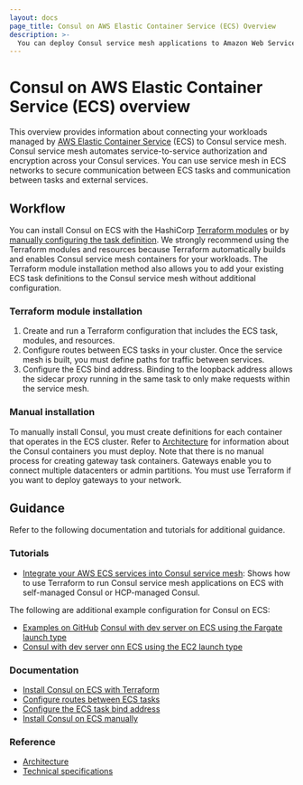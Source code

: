 ```yaml
---
layout: docs
page_title: Consul on AWS Elastic Container Service (ECS) Overview
description: >-
  You can deploy Consul service mesh applications to Amazon Web Services ECS using by running each task with an application container, a client agent, and an Envoy proxy. Learn how Consul service mesh works on ECS and find getting started tutorials for several scenarios.
---
```


# Consul on AWS Elastic Container Service (ECS) overview
This overview provides information about connecting your workloads managed by [AWS Elastic Container Service](https://aws.amazon.com/ecs/) (ECS) to Consul service mesh. Consul service mesh automates service-to-service authorization and encryption across your Consul services. You can use service mesh in ECS networks to secure communication between ECS tasks and communication between tasks and external services.


## Workflow 

You can install Consul on ECS with the HashiCorp [Terraform modules](/consul/docs/ecs/terraform/install) or by [manually configuring the task definition](/consul/docs/ecs/manual/install). We strongly recommend using the Terraform modules and resources because Terraform automatically builds and enables Consul service mesh containers for your workloads. The Terraform module installation method also allows you to add your existing ECS task definitions to the Consul service mesh without additional configuration. 

### Terraform module installation 

1. Create and run a Terraform configuration that includes the ECS task, modules, and resources. 
1. Configure routes between ECS tasks in your cluster. Once the service mesh is built, you must define paths for traffic between services.
1. Configure the ECS bind address. Binding to the loopback address allows the sidecar proxy running in the same task to only make requests within the service mesh.


### Manual installation

To manually install Consul, you must create definitions for each container that operates in the ECS cluster. Refer to [Architecture]() for information about the Consul containers you must deploy. Note that there is no manual process for creating gateway task containers. Gateways enable you to connect multiple datacenters or admin partitions. You must use Terraform if you want to deploy gateways to your network.

## Guidance

Refer to the following documentation and tutorials for additional guidance.

### Tutorials

- [Integrate your AWS ECS services into Consul service mesh](): Shows how to use Terraform to run Consul service mesh applications on ECS with self-managed Consul or HCP-managed Consul.

The following are additional example configuration for Consul on ECS:

- [Examples on GitHub](https://github.com/hashicorp/terraform-aws-consul-ecs/tree/main/examples)
 [Consul with dev server on ECS using the Fargate launch type](https://registry.terraform.io/modules/hashicorp/consul-ecs/aws/latest/examples/dev-server-fargate) 
- [Consul with dev server onn ECS using the EC2 launch type](https://registry.terraform.io/modules/hashicorp/consul-ecs/aws/latest/examples/dev-server-ec2)

### Documentation
 
- [Install Consul on ECS with Terraform](/consul/docs/ecs/terraform/install)
- [Configure routes between ECS tasks](/consul/docs/ecs/configure-ecs-task-routes)
- [Configure the ECS task bind address](/consul/docs/ecs/configure-ecs-task-bind-address)
- [Install Consul on ECS manually](/consul/docs/ecs/manual/install)

### Reference

- [Architecture]()
- [Technical specifications]()